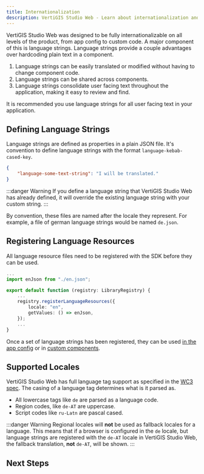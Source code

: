 ```yaml
---
title: Internationalization
description: VertiGIS Studio Web - Learn about internationalization and language strings in VertiGIS Studio Web
---
```



<!-- cSpell:ignore Latn -->

<TranslationCallout />

VertiGIS Studio Web was designed to be fully internationalizable on all levels of the product, from app config to custom code. A major component of this is language strings. Language strings provide a couple advantages over hardcoding plain text in a component.

1. Language strings can be easily translated or modified without having to change component code.
2. Language strings can be shared across components.
3. Language strings consolidate user facing text throughout the application, making it easy to review and find.

It is recommended you use language strings for all user facing text in your application.

## Defining Language Strings

Language strings are defined as properties in a plain JSON file. It's convention to define language strings with the format `language-kebab-cased-key`.

```json title="en.json"
{
    "language-some-text-string": "I will be translated."
}
```

:::danger Warning
If you define a language string that VertiGIS Studio Web has already defined, it will override the existing language string with your custom string.
:::

By convention, these files are named after the locale they represent. For example, a file of german language strings would be named `de.json`.

## Registering Language Resources

All language resource files need to be registered with the SDK before they can be used.

```ts title="src/index.ts"
...
import enJson from "./en.json";

export default function (registry: LibraryRegistry) {
    ...
    registry.registerLanguageResources({
        locale: "en",
        getValues: () => enJson,
    });
    ...
}
```

Once a set of language strings has been registered, they can be used [in the app config](configuration-app-config-reference.mdx#internationalization) or in [custom components](sdk-components-internationalization.mdx).

## Supported Locales

VertiGIS Studio Web has full language tag support as specified in the [WC3 spec](https://www.w3.org/International/questions/qa-choosing-language-tags#regionsubtag). The casing of a language tag determines what is it parsed as.

-   All lowercase tags like `de` are parsed as a language code.
-   Region codes, like `de-AT` are uppercase.
-   Script codes like `ru-Latn` are pascal cased.

:::danger Warning
Regional locales will **not** be used as fallback locales for a language. This means that if a browser is configured in the `de` locale, but language strings are registered with the `de-AT` locale in VertiGIS Studio Web, the fallback translation, **not** `de-AT`, will be shown.
:::

## Next Steps

<UseCaseContainer>
    <UseCaseCard
        title="Internationalization in App Config"
        description="Learn how to use language strings in the app config"
        link={useBaseUrl(
            "docs/web/configuration-app-config-reference#internationalization"
        )}
    />
    <UseCaseCard
        title="Internationalize Components"
        description="Learn how to use language strings for user facing text in components"
        link={useBaseUrl(
            "docs/web/sdk-components-internationalization"
        )}
    />
</UseCaseContainer>
